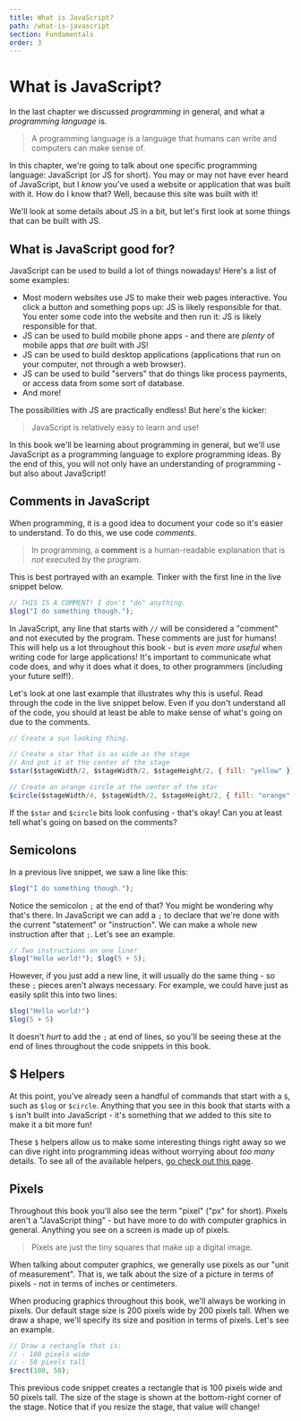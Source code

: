 ```yaml
---
title: What is JavaScript?
path: /what-is-javascript
section: Fundamentals
order: 3
---
```


# What is JavaScript?

In the last chapter we discussed _programming_ in general, and what a _programming language_ is.

> A programming language is a language that humans can write and computers can make sense of.

In this chapter, we're going to talk about one specific programming language: JavaScript (or JS for short). You may or may not have ever heard of JavaScript, but I _know_ you've used a website or application that was built with it. How do I know that? Well, because this site was built with it!

We'll look at some details about JS in a bit, but let's first look at some things that can be built with JS.

## What is JavaScript good for?

JavaScript can be used to build a lot of things nowadays! Here's a list of some examples:

- Most modern websites use JS to make their web pages interactive. You click a button and something pops up: JS is likely responsible for that. You enter some code into the website and then run it: JS is likely responsible for that.
- JS can be used to build mobile phone apps - and there are _plenty_ of mobile apps that _are_ built with JS!
- JS can be used to build desktop applications (applications that run on your computer, not through a web browser).
- JS can be used to build "servers" that do things like process payments, or access data from some sort of database.
- And more!

The possibilities with JS are practically endless! But here's the kicker:

> JavaScript is relatively easy to learn and use!

In this book we'll be learning about programming in general, but we'll use JavaScript as a programming language to explore programming ideas. By the end of this, you will not only have an understanding of programming - but also about JavaScript!

## Comments in JavaScript

When programming, it is a good idea to document your code so it's easier to understand. To do this, we use code _comments_.

> In programming, a **comment** is a human-readable explanation that is _not_ executed by the program.

This is best portrayed with an example. Tinker with the first line in the live snippet below.

```js live=true
// THIS IS A COMMENT! I don't "do" anything.
$log("I do something though.");
```

In JavaScript, any line that starts with `//` will be considered a "comment" and not executed by the program. These comments are just for humans! This will help us a lot throughout this book - but is _even more useful_ when writing code for large applications! It's important to communicate what code does, and why it does what it does, to other programmers (including your future self!).

Let's look at one last example that illustrates why this is useful. Read through the code in the live snippet below. Even if you don't understand all of the code, you should at least be able to make sense of what's going on due to the comments.

```js live=true
// Create a sun looking thing.

// Create a star that is as wide as the stage
// And put it at the center of the stage
$star($stageWidth/2, $stageWidth/2, $stageHeight/2, { fill: "yellow" });

// Create an orange circle at the center of the star
$circle($stageWidth/4, $stageWidth/2, $stageHeight/2, { fill: "orange" });
```

If the `$star` and `$circle` bits look confusing - that's okay! Can you at least tell what's going on based on the comments?

## Semicolons 

In a previous live snippet, we saw a line like this:

```js
$log("I do something though.");
```

Notice the semicolon `;` at the end of that? You might be wondering why that's there. In JavaScript we can add a `;` to declare that we're done with the current "statement" or "instruction". We can make a whole new instruction after that `;`. Let's see an example.

```js live=true
// Two instructions on one line!
$log("Hello world!"); $log(5 + 5);
```

However, if you just add a new line, it will usually do the same thing - so these `;` pieces aren't always necessary. For example, we could have just as easily split this into two lines:

```js live=true
$log("Hello world!")
$log(5 + 5)
```

It doesn't _hurt_ to add the `;` at end of lines, so you'll be seeing these at the end of lines throughout the code snippets in this book.

## $ Helpers

At this point, you've already seen a handful of commands that start with a `$`, such as `$log` or `$circle`. Anything that you see in this book that starts with a `$` isn't built into JavaScript - it's something that _we_ added to this site to make it a bit more fun!

These `$` helpers allow us to make some interesting things right away so we can dive right into programming ideas without worrying about _too many_ details. To see all of the available helpers, [go check out this page](/helpers).

## Pixels

Throughout this book you'll also see the term "pixel" ("px" for short). Pixels aren't a "JavaScript thing" - but have more to do with computer graphics in general. Anything you see on a screen is made up of pixels.

> Pixels are just the tiny squares that make up a digital image.

When talking about computer graphics, we generally use pixels as our "unit of measurement". That is, we talk about the size of a picture in terms of pixels - not in terms of inches or centimeters.

When producing graphics throughout this book, we'll always be working in pixels. Our default stage size is 200 pixels wide by 200 pixels tall. When we draw a shape, we'll specify its size and position in terms of pixels. Let's see an example.

```js live=true
// Draw a rectangle that is:
// - 100 pixels wide
// - 50 pixels tall
$rect(100, 50);
```

This previous code snippet creates a rectangle that is 100 pixels wide and 50 pixels tall. The size of the stage is shown at the bottom-right corner of the stage. Notice that if you resize the stage, that value will change!
